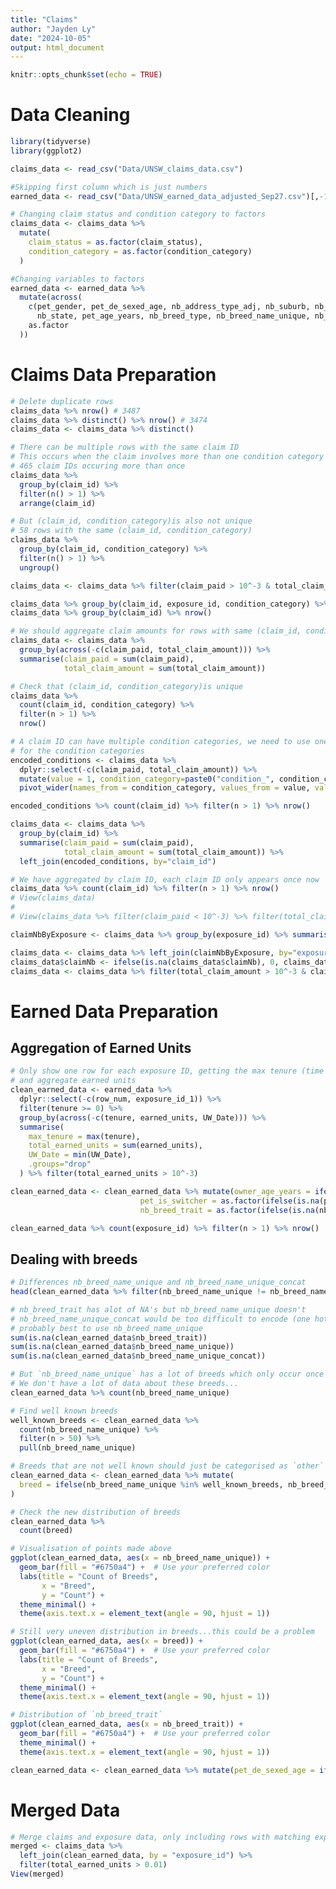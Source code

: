 ---
title: "Claims"
author: "Jayden Ly"
date: "2024-10-05"
output: html_document
---

```{r setup, include=FALSE}
knitr::opts_chunk$set(echo = TRUE)
```

# Data Cleaning

```{r}
library(tidyverse)
library(ggplot2)

claims_data <- read_csv("Data/UNSW_claims_data.csv")

#Skipping first column which is just numbers
earned_data <- read_csv("Data/UNSW_earned_data_adjusted_Sep27.csv")[,-1]

# Changing claim status and condition category to factors
claims_data <- claims_data %>%
  mutate(
    claim_status = as.factor(claim_status),
    condition_category = as.factor(condition_category)
  )

#Changing variables to factors
earned_data <- earned_data %>%
  mutate(across(
    c(pet_gender, pet_de_sexed_age, nb_address_type_adj, nb_suburb, nb_postcode,
      nb_state, pet_age_years, nb_breed_type, nb_breed_name_unique, nb_breed_trait),
    as.factor
  ))
```

# Claims Data Preparation

```{r}
# Delete duplicate rows
claims_data %>% nrow() # 3487
claims_data %>% distinct() %>% nrow() # 3474
claims_data <- claims_data %>% distinct()

# There can be multiple rows with the same claim ID
# This occurs when the claim involves more than one condition category (Ingestion and Eyes and Ears etc)
# 465 claim IDs occuring more than once
claims_data %>%
  group_by(claim_id) %>%          
  filter(n() > 1) %>%
  arrange(claim_id)

# But (claim_id, condition_category)is also not unique
# 58 rows with the same (claim_id, condition_category)
claims_data %>%
  group_by(claim_id, condition_category) %>% 
  filter(n() > 1) %>%
  ungroup()

claims_data <- claims_data %>% filter(claim_paid > 10^-3 & total_claim_amount > 10^-3)

claims_data %>% group_by(claim_id, exposure_id, condition_category) %>% nrow()
claims_data %>% group_by(claim_id) %>% nrow()

# We should aggregate claim amounts for rows with same (claim_id, condition_category)
claims_data <- claims_data %>%
  group_by(across(-c(claim_paid, total_claim_amount))) %>%
  summarise(claim_paid = sum(claim_paid),
            total_claim_amount = sum(total_claim_amount))

# Check that (claim_id, condition_category)is unique
claims_data %>%
  count(claim_id, condition_category) %>% 
  filter(n > 1) %>%
  nrow()

# A claim ID can have multiple condition categories, we need to use one hot encoding
# for the condition categories
encoded_conditions <- claims_data %>%
  dplyr::select(-c(claim_paid, total_claim_amount)) %>%
  mutate(value = 1, condition_category=paste0("condition_", condition_category)) %>%
  pivot_wider(names_from = condition_category, values_from = value, values_fill = list(value = 0))

encoded_conditions %>% count(claim_id) %>% filter(n > 1) %>% nrow()

claims_data <- claims_data %>% 
  group_by(claim_id) %>%
  summarise(claim_paid = sum(claim_paid),
            total_claim_amount = sum(total_claim_amount)) %>% 
  left_join(encoded_conditions, by="claim_id")

# We have aggregated by claim ID, each claim ID only appears once now
claims_data %>% count(claim_id) %>% filter(n > 1) %>% nrow()
# View(claims_data)
# 
# View(claims_data %>% filter(claim_paid < 10^-3) %>% filter(total_claim_amount < 10^-3))
```

```{r}
claimNbByExposure <- claims_data %>% group_by(exposure_id) %>% summarise(claimNb = n_distinct(claim_id))

claims_data <- claims_data %>% left_join(claimNbByExposure, by="exposure_id")
claims_data$claimNb <- ifelse(is.na(claims_data$claimNb), 0, claims_data$claimNb)
claims_data <- claims_data %>% filter(total_claim_amount > 10^-3 & claim_paid > 10^-3)
```

# Earned Data Preparation

## Aggregation of Earned Units

```{r}
# Only show one row for each exposure ID, getting the max tenure (time from inception to now)
# and aggregate earned units
clean_earned_data <- earned_data %>%
  dplyr::select(-c(row_num, exposure_id_1)) %>% 
  filter(tenure >= 0) %>%
  group_by(across(-c(tenure, earned_units, UW_Date))) %>%
  summarise(
    max_tenure = max(tenure),
    total_earned_units = sum(earned_units),
    UW_Date = min(UW_Date),
    .groups="drop"
  ) %>% filter(total_earned_units > 10^-3)

clean_earned_data <- clean_earned_data %>% mutate(owner_age_years = ifelse(is.na(owner_age_years), mode(owner_age_years), 0), 
                             pet_is_switcher = as.factor(ifelse(is.na(pet_is_switcher), 'Undisclosed', pet_is_switcher)), 
                             nb_breed_trait = as.factor(ifelse(is.na(nb_breed_trait), 'Undisclosed', nb_breed_trait)))

clean_earned_data %>% count(exposure_id) %>% filter(n > 1) %>% nrow()
```

## Dealing with breeds

```{r}
# Differences nb_breed_name_unique and nb_breed_name_unique_concat
head(clean_earned_data %>% filter(nb_breed_name_unique != nb_breed_name_unique_concat))

# nb_breed_trait has alot of NA's but nb_breed_name_unique doesn't 
# nb_breed_name_unique_concat would be too difficult to encode (one hot encoding)
# probably best to use nb_breed_name_unique
sum(is.na(clean_earned_data$nb_breed_trait))
sum(is.na(clean_earned_data$nb_breed_name_unique))
sum(is.na(clean_earned_data$nb_breed_name_unique_concat))

# But `nb_breed_name_unique` has a lot of breeds which only occur once or twice...
# We don't have a lot of data about these breeds...
clean_earned_data %>% count(nb_breed_name_unique)

# Find well known breeds
well_known_breeds <- clean_earned_data %>% 
  count(nb_breed_name_unique) %>%
  filter(n > 50) %>%
  pull(nb_breed_name_unique)

# Breeds that are not well known should just be categorised as `other`
clean_earned_data <- clean_earned_data %>% mutate(
  breed = ifelse(nb_breed_name_unique %in% well_known_breeds, nb_breed_name_unique, "Other")
)

# Check the new distribution of breeds
clean_earned_data %>% 
  count(breed)

# Visualisation of points made above
ggplot(clean_earned_data, aes(x = nb_breed_name_unique)) +
  geom_bar(fill = "#6750a4") +  # Use your preferred color
  labs(title = "Count of Breeds",
       x = "Breed",
       y = "Count") +
  theme_minimal() +
  theme(axis.text.x = element_text(angle = 90, hjust = 1))

# Still very uneven distribution in breeds...this could be a problem
ggplot(clean_earned_data, aes(x = breed)) +
  geom_bar(fill = "#6750a4") +  # Use your preferred color
  labs(title = "Count of Breeds",
       x = "Breed",
       y = "Count") +
  theme_minimal() +
  theme(axis.text.x = element_text(angle = 90, hjust = 1))

# Distribution of `nb_breed_trait`
ggplot(clean_earned_data, aes(x = nb_breed_trait)) +
  geom_bar(fill = "#6750a4") +  # Use your preferred color
  theme_minimal() +
  theme(axis.text.x = element_text(angle = 90, hjust = 1))

clean_earned_data <- clean_earned_data %>% mutate(pet_de_sexed_age = ifelse(is.na(pet_de_sexed_age), "Not desexed", pet_de_sexed_age))
```

# Merged Data

```{r}
# Merge claims and exposure data, only including rows with matching exposure_id in both tibbles
merged <- claims_data %>% 
  left_join(clean_earned_data, by = "exposure_id") %>% 
  filter(total_earned_units > 0.01)
View(merged)
```

